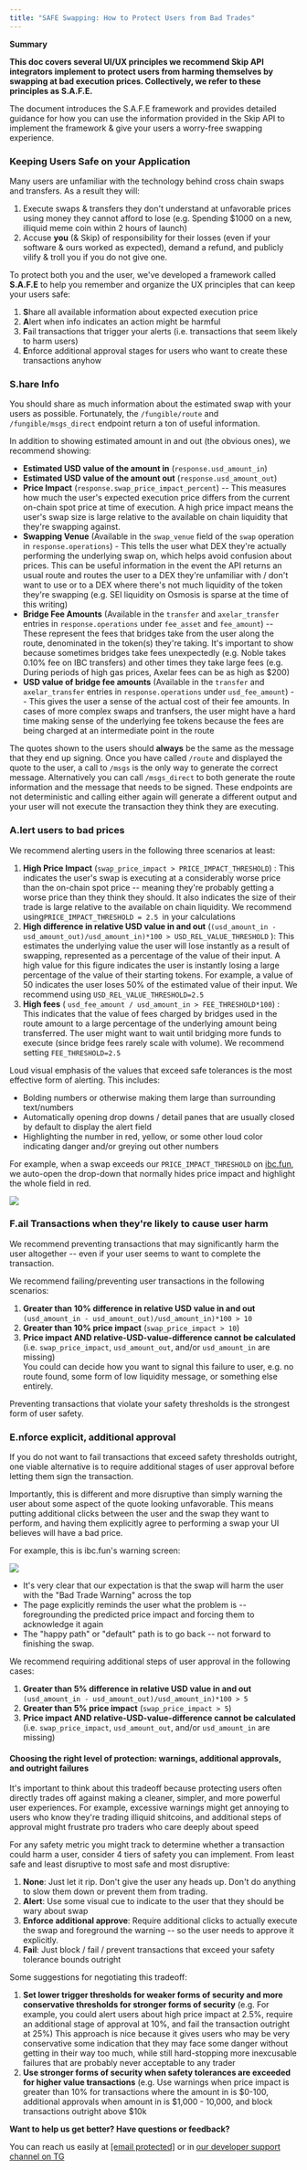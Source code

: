 ```yaml
---
title: "SAFE Swapping: How to Protect Users from Bad Trades"
---
```


<Note>

**Summary**

**This doc covers several UI/UX principles we recommend Skip API integrators implement to protect users from harming themselves by swapping at bad execution prices. Collectively, we refer to these principles as S.A.F.E.** 

The document introduces the S.A.F.E framework and provides detailed guidance for how you can use the information provided in the Skip API to implement the framework & give your users a worry-free swapping experience.
</Note>
### Keeping Users Safe on your Application

Many users are unfamiliar with the technology behind cross chain swaps and transfers. As a result they will:

1. Execute swaps & transfers they don't understand at unfavorable prices using money they cannot afford to lose (e.g. Spending $1000 on a new, illiquid meme coin within 2 hours of launch)
2. Accuse **you** (& Skip) of responsibility for their losses (even if your software & ours worked as expected), demand a refund, and publicly vilify & troll you if you do not give one.

To protect both you and the user, we've developed a framework called **S.A.F.E** to help you remember and organize the UX principles that can keep your users safe: 

1. **S**hare all available information about expected execution price
2. **A**lert when info indicates an action might be harmful
3. **F**ail transactions that trigger your alerts (i.e. transactions that seem likely to harm users)
4. **E**nforce additional approval stages for users who want to create these transactions anyhow

### S.hare Info

You should share as much information about the estimated swap with your users as possible. Fortunately, the `/fungible/route` and `/fungible/msgs_direct` endpoint return a ton of useful information.

In addition to showing estimated amount in and out (the obvious ones), we recommend showing: 

* **Estimated USD value of the amount in** (`response.usd_amount_in`)
* **Estimated USD value of the amount out** (`response.usd_amount_out`)
* **Price Impact** (`response.swap_price_impact_percent`) -- This measures how much the user's expected execution price differs from the current on-chain spot price at time of execution. A high price impact means the user's swap size is large relative to the available on chain liquidity that they're swapping against.
* **Swapping Venue** (Available in the `swap_venue` field of the `swap` operation in `response.operations`) - This tells the user what DEX they're actually performing the underlying swap on, which helps avoid confusion about prices. This can be useful information in the event the API returns an usual route and routes the user to a DEX they're unfamiliar with / don't want to use or to a DEX where there's not much liquidity of the token they're swapping (e.g. SEI liquidity on Osmosis is sparse at the time of this writing)
* **Bridge Fee Amounts** (Available in the `transfer` and `axelar_transfer` entries in `response.operations` under `fee_asset` and `fee_amount`) -- These represent the fees that bridges take from the user along the route, denominated in the token(s) they're taking. It's important to show because sometimes bridges take fees unexpectedly (e.g. Noble takes 0.10% fee on IBC transfers) and other times they take large fees (e.g. During periods of high gas prices, Axelar fees can be as high as $200)
* **USD value of bridge fee amounts** (Available in the `transfer` and `axelar_transfer` entries in `response.operations` under `usd_fee_amount`) -- This gives the user a sense of the actual cost of their fee amounts. In cases of more complex swaps and tranfsers, the user might have a hard time making sense of the underlying fee tokens because the fees are being charged at an intermediate point in the route

The quotes shown to the users should **always** be the same as the message that they end up signing. Once you have called `/route` and displayed the quote to the user, a call to `/msgs` is the only way to generate the correct message. Alternatively you can call `/msgs_direct` to both generate the route information and the message that needs to be signed. These endpoints are not deterministic and calling either again will generate a different output and your user will not execute the transaction they think they are executing.

### A.lert users to bad prices

We recommend alerting users in the following three scenarios at least: 

1. **High Price Impact** (`swap_price_impact > PRICE_IMPACT_THRESHOLD`) : This indicates the user's swap is executing at a considerably worse price than the on-chain spot price -- meaning they're probably getting a worse price than they think they should. It also indicates the size of their trade is large relative to the available on chain liquidity. We recommend using`PRICE_IMPACT_THRESHOLD = 2.5 `in your calculations
2. **High difference in relative USD value in and out** (`(usd_amount_in - usd_amount_out)/usd_amount_in)*100 > USD_REL_VALUE_THRESHOLD` ): This estimates the underlying value the user will lose instantly as a result of swapping, represented as a percentage of the value of their input. A high value for this figure indicates the user is instantly losing a large percentage of the value of their starting tokens. For example, a value of 50 indicates the user loses 50% of the estimated value of their input. We recommend using `USD_REL_VALUE_THRESHOLD=2.5`
3. **High fees** ( `usd_fee_amount / usd_amount_in > FEE_THRESHOLD*100`) : This indicates that the value of fees charged by bridges used in the route amount to a large percentage of the underlying amount being transferred. The user might want to wait until bridging more funds to execute (since bridge fees rarely scale with volume). We recommend setting `FEE_THRESHOLD=2.5`

Loud visual emphasis of the values that exceed safe tolerances is the most effective form of alerting. This includes: 

* Bolding numbers or otherwise making them large than surrounding text/numbers
* Automatically opening drop downs / detail panes that are usually closed by default to display the alert field
* Highlighting the number in red, yellow, or some other loud color indicating danger and/or greying out other numbers

For example, when a swap exceeds our `PRICE_IMPACT_THRESHOLD` on [ibc.fun](ibc.fun), we auto-open the drop-down that normally hides price impact and highlight the whole field in red.

![](/images/5b993ce-swap-warning-image.png) 

### F.ail Transactions when they're likely to cause user harm

We recommend preventing transactions that may significantly harm the user altogether -- even if your user seems to want to complete the transaction. 

We recommend failing/preventing user transactions in the following scenarios: 

1. **Greater than 10% difference in relative USD value in and out** `(usd_amount_in - usd_amount_out)/usd_amount_in)*100 > 10`
2. **Greater than 10% price impact** (`swap_price_impact > 10`)
3. **Price impact AND relative-USD-value-difference cannot be calculated** (i.e. `swap_price_impact`, `usd_amount_out`, and/or `usd_amount_in` are missing)  
You could can decide how you want to signal this failure to user, e.g. no route found, some form of low liquidity message, or something else entirely.

Preventing transactions that violate your safety thresholds is the strongest form of user safety.

### E.nforce explicit, additional approval

If you do not want to fail transactions that exceed safety thresholds outright, one viable alternative is to require additional stages of user approval before letting them sign the transaction. 

Importantly, this is different and more disruptive than simply warning the user about some aspect of the quote looking unfavorable. This means putting additional clicks between the user and the swap they want to perform, and having them explicitly agree to performing a swap your UI believes will have a bad price. 

For example, this is ibc.fun's warning screen:

![](/images/a61a075-swap-warning-page-image.png) 
* It's very clear that our expectation is that the swap will harm the user with the "Bad Trade Warning" across the top
* The page explicitly reminds the user what the problem is -- foregrounding the predicted price impact and forcing them to acknowledge it again
* The "happy path" or "default" path is to go back -- not forward to finishing the swap.

We recommend requiring additional steps of user approval in the following cases: 

1. **Greater than 5% difference in relative USD value in and out** `(usd_amount_in - usd_amount_out)/usd_amount_in)*100 > 5`
2. **Greater than 5% price impact** (`swap_price_impact > 5`)
3. **Price impact AND relative-USD-value-difference cannot be calculated** (i.e. `swap_price_impact`, `usd_amount_out`, and/or `usd_amount_in` are missing)

#### Choosing the right level of protection: warnings, additional approvals, and outright failures

It's important to think about this tradeoff because protecting users often directly trades off against making a cleaner, simpler, and more powerful user experiences. For example, excessive warnings might get annoying to users who know they're trading illiquid shitcoins, and additional steps of approval might frustrate pro traders who care deeply about speed

For any safety metric you might track to determine whether a transaction could harm a user, consider 4 tiers of safety you can implement. From least safe and least disruptive to most safe and most disruptive: 

1. **None**: Just let it rip. Don't give the user any heads up. Don't do anything to slow them down or prevent them from trading.
2. **Alert**: Use some visual cue to indicate to the user that they should be wary about swap
3. **Enforce additional approve**: Require additional clicks to actually execute the swap and foreground the warning -- so the user needs to approve it explicitly.
4. **Fail**: Just block / fail / prevent transactions that exceed your safety tolerance bounds outright

Some suggestions for negotiating this tradeoff: 

1. **Set lower trigger thresholds for weaker forms of security and more conservative thresholds for stronger forms of security** (e.g. For example, you could alert users about high price impact at 2.5%, require an additional stage of approval at 10%, and fail the transaction outright at 25%) This approach is nice because it gives users who may be very conservative some indication that they may face some danger without getting in their way too much, while still hard-stopping more inexcusable failures that are probably never acceptable to any trader
2. **Use stronger forms of security when safety tolerances are exceeded for higher value transactions** (e.g. Use warnings when price impact is greater than 10% for transactions where the amount in is $0-100, additional approvals when amount in is $1,000 - 10,000, and block transactions outright above $10k

<Check>

**Want to help us get better? Have questions or feedback?**

You can reach us easily at [\[email protected\]](/cdn-cgi/l/email-protection#6a191f1a1a05181e2a1901031a440705040f13) or in [our developer support channel on TG](https://t.me/+3y5biSyZRPIwZWIx)
</Check>